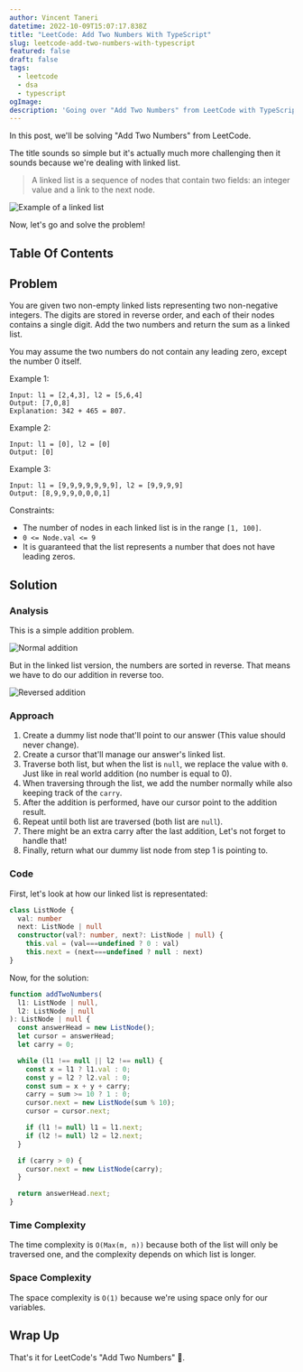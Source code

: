 ```yaml
---
author: Vincent Taneri
datetime: 2022-10-09T15:07:17.838Z
title: "LeetCode: Add Two Numbers With TypeScript"
slug: leetcode-add-two-numbers-with-typescript
featured: false
draft: false
tags:
  - leetcode
  - dsa
  - typescript
ogImage:
description: 'Going over "Add Two Numbers" from LeetCode with TypeScript'
---
```



In this post, we'll be solving "Add Two Numbers" from LeetCode.

The title sounds so simple but it's actually much more challenging then it sounds because we're dealing with linked list.

> A linked list is a sequence of nodes that contain two fields: an integer value and a link to the next node.

<img src={LinkedListImg} alt="Example of a linked list" />

Now, let's go and solve the problem!

## Table Of Contents

## Problem

You are given two non-empty linked lists representing two non-negative integers. The digits are stored in reverse order, and each of their nodes contains a single digit. Add the two numbers and return the sum as a linked list.

You may assume the two numbers do not contain any leading zero, except the number 0 itself.

Example 1:

```
Input: l1 = [2,4,3], l2 = [5,6,4]
Output: [7,0,8]
Explanation: 342 + 465 = 807.
```

Example 2:

```
Input: l1 = [0], l2 = [0]
Output: [0]
```

Example 3:

```
Input: l1 = [9,9,9,9,9,9,9], l2 = [9,9,9,9]
Output: [8,9,9,9,0,0,0,1]
```

Constraints:

- The number of nodes in each linked list is in the range `[1, 100]`.
- `0 <= Node.val <= 9`
- It is guaranteed that the list represents a number that does not have leading zeros.

## Solution

### Analysis

This is a simple addition problem.

<img src={NormalAdditionImg} alt="Normal addition" />

But in the linked list version, the numbers are sorted in reverse. That means we have to do our addition in reverse too.

<img src={ReversedAdditionImg} alt="Reversed addition" />

### Approach

1. Create a dummy list node that'll point to our answer (This value should never change).
2. Create a cursor that'll manage our answer's linked list.
3. Traverse both list, but when the list is `null`, we replace the value with `0`. Just like in real world addition (no number is equal to 0).
4. When traversing through the list, we add the number normally while also keeping track of the `carry`.
5. After the addition is performed, have our cursor point to the addition result.
6. Repeat until both list are traversed (both list are `null`).
7. There might be an extra carry after the last addition, Let's not forget to handle that!
8. Finally, return what our dummy list node from step 1 is pointing to.

### Code

First, let's look at how our linked list is representated:

```ts
class ListNode {
  val: number
  next: ListNode | null
  constructor(val?: number, next?: ListNode | null) {
    this.val = (val===undefined ? 0 : val)
    this.next = (next===undefined ? null : next)
}
```

Now, for the solution:

```ts
function addTwoNumbers(
  l1: ListNode | null,
  l2: ListNode | null
): ListNode | null {
  const answerHead = new ListNode();
  let cursor = answerHead;
  let carry = 0;

  while (l1 !== null || l2 !== null) {
    const x = l1 ? l1.val : 0;
    const y = l2 ? l2.val : 0;
    const sum = x + y + carry;
    carry = sum >= 10 ? 1 : 0;
    cursor.next = new ListNode(sum % 10);
    cursor = cursor.next;

    if (l1 != null) l1 = l1.next;
    if (l2 != null) l2 = l2.next;
  }

  if (carry > 0) {
    cursor.next = new ListNode(carry);
  }

  return answerHead.next;
}
```

### Time Complexity

The time complexity is `O(Max(m, n))` because both of the list will only be traversed one, and the complexity depends on which list is longer.

### Space Complexity

The space complexity is `O(1)` because we're using space only for our variables.

## Wrap Up

That's it for LeetCode's "Add Two Numbers" :tada:.
